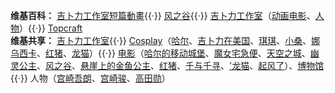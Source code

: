 <div style="font-size:92%:">
'''维基百科：''' [[:Category:吉卜力工作室短篇動畫|吉卜力工作室短篇動畫]]{{·}} [[:Category:Nausicaä_of_the_Valley_of_the_Wind|风之谷]]{{·}} [[:Category:吉卜力工作室|吉卜力工作室]]（[[:Category:吉卜力工作室長篇動畫電影‎|动画电影]]、[[:Category:吉卜力工作室人物|人物]]）{{·}} [[:Category:Topcraft|Topcraft]]<br/>
'''维基共享：''' [[:commons:Category:Studio_Ghibli|吉卜力工作室]]{{·}} [[:commons:Category:Cosplay_of_Studio_Ghibli|Cosplay]]（[[:commons:Category:Cosplay_of_Howl's_Moving_Castle|哈尔]]、[[:commons:Category:Cosplay_of_Studio_Ghibli_in_the_United_States|吉卜力在美国]]、[[:commons:Category:Cosplay_of_Kiki’s_Delivery_Service|琪琪]]、[[:commons:Category:Cosplay_of_Princess_Mononoke|小桑]]、[[:commons:Category:Cosplay_of_Nausicaä_of_the_Valley_of_the_Wind|娜乌西卡]]、[[:commons:Category:Cosplay_of_Porco_Rosso|红猪]]、[[:commons:Category:Cosplay_of_My_Neighbor_Totoro|龙猫]]）{{·}} [[:commons:Category:Studio_Ghibli_films|电影]]（[[:commons:Category:Howl's_Moving_Castle_(film)|哈尔的移动城堡]]、[[:commons:Category:Kiki’s_Delivery_Service|魔女宅急便]]、[[:commons:Category:Laputa:_Castle_in_the_Sky|天空之城]]、[[:commons:Category:Princess_Mononoke|幽灵公主]]、[[:commons:Category:Nausicaä_of_the_Valley_of_the_Wind|风之谷]]、[[:commons:Category:Ponyo|悬崖上的金鱼公主]]、[[:commons:Category:Porco_Rosso|红猪]]、[[:commons:Category:Spirited_Away|千与千寻]]、[[:commons:Category:My_Neighbor_Totoro|'龙猫]]、[[:commons:Category:The_Wind_Rises|起风了]]）、[[:commons:Category:Ghibli_Museum|博物馆]]{{·}} 人物（[[:commons:Category:Gorō_Miyazaki|宫崎吾朗]]、[[:commons:Category:Hayao_Miyazaki|宫崎骏]]、[[:commons:Category:Isao_Takahata|高田勋]]）
<!--
{{·}} [[:Category:Invasion_literature|Invasion literature]]{{·}} [[:Category:Lists_of_speculative_fiction-related_award_winners_and_nominees|Lists of speculative fiction-related award winners and nominees]]{{·}} [[:Category:Mythopoeia|Mythopoeia]]{{·}} [[:Category:Science_fiction|Science fiction]]{{·}} [[:Category:Secret_histories|Secret histories]]{{·}} [[:Category:Speculative_fiction|Speculative fiction]]{{·}} [[:Category:Speculative_fiction_novels|Speculative fiction novels]]{{·}} [[:Category:Speculative_fiction_portals|Speculative fiction portals]]{{·}} [[:Category:Speculative_fiction_short_stories|Speculative fiction short stories]]{{·}} [[:Category:Speculative_fiction_writing_circles|Speculative fiction writing circles]]{{·}} [[:Category:Utopian_fiction|Utopian fiction]]{{·}} [[:Category:Worldbuilding|Worldbuilding]]-->
</div>
<noinclude> </noinclude>